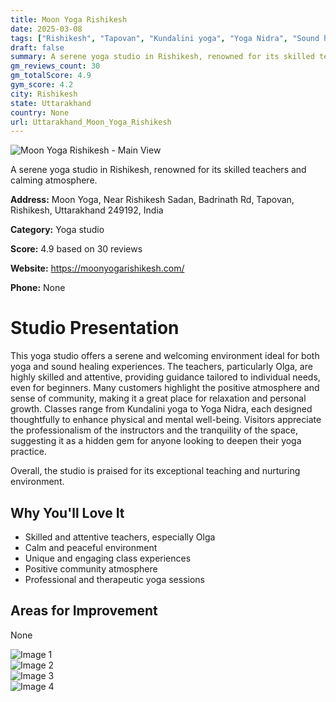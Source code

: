 ```yaml
---
title: Moon Yoga Rishikesh
date: 2025-03-08
tags: ["Rishikesh", "Tapovan", "Kundalini yoga", "Yoga Nidra", "Sound healing", "calm atmosphere", "community", "Rishikesh"]  
draft: false
summary: A serene yoga studio in Rishikesh, renowned for its skilled teachers and calming atmosphere.
gm_reviews_count: 30
gm_totalScore: 4.9
gym_score: 4.2
city: Rishikesh
state: Uttarakhand
country: None
url: Uttarakhand_Moon_Yoga_Rishikesh
---
```


<div className="aspect-[16/9] relative my-8">
  <img 
    src="https://lh5.googleusercontent.com/p/AF1QipOewy1BeBjCb4QAmrApglKRl-mKmQFm2IDOdmJC=w1920-h1080-k-no"
    alt="Moon Yoga Rishikesh - Main View"
    className="object-cover absolute inset-0 w-full h-full rounded-lg"
  />
</div>

A serene yoga studio in Rishikesh, renowned for its skilled teachers and calming atmosphere.

**Address:** Moon Yoga, Near Rishikesh Sadan, Badrinath Rd, Tapovan, Rishikesh, Uttarakhand 249192, India

**Category:** Yoga studio

**Score:** 4.9 based on 30 reviews

**Website:** https://moonyogarishikesh.com/

**Phone:** None

# Studio Presentation

This yoga studio offers a serene and welcoming environment ideal for both yoga and sound healing experiences. The teachers, particularly Olga, are highly skilled and attentive, providing guidance tailored to individual needs, even for beginners. Many customers highlight the positive atmosphere and sense of community, making it a great place for relaxation and personal growth. Classes range from Kundalini yoga to Yoga Nidra, each designed thoughtfully to enhance physical and mental well-being. Visitors appreciate the professionalism of the instructors and the tranquility of the space, suggesting it as a hidden gem for anyone looking to deepen their yoga practice.

Overall, the studio is praised for its exceptional teaching and nurturing environment.

## Why You'll Love It

- Skilled and attentive teachers, especially Olga
- Calm and peaceful environment
- Unique and engaging class experiences
- Positive community atmosphere
- Professional and therapeutic yoga sessions

## Areas for Improvement

None

<div className="grid grid-cols-1 xl:grid-cols-2 gap-4 my-8">
<div className="aspect-[4/3] relative"><img src="https://lh5.googleusercontent.com/p/AF1QipP2rLJOvrwfAKojCwGq-QXp8Z5rmQGZVQ4Uy7fv=w1920-h1080-k-no" alt="Image 1" className="object-cover absolute inset-0 w-full h-full rounded-lg" /></div>
<div className="aspect-[4/3] relative"><img src="https://lh5.googleusercontent.com/p/AF1QipMjsDT-2PV4qubB0rNjvaNFHThio5mFNxMKsUTH=w1920-h1080-k-no" alt="Image 2" className="object-cover absolute inset-0 w-full h-full rounded-lg" /></div>
<div className="aspect-[4/3] relative"><img src="https://lh5.googleusercontent.com/p/AF1QipOUYUdxnkLMiSBg6IwDmNF65UtDhD2BrUzjIfTz=w1920-h1080-k-no" alt="Image 3" className="object-cover absolute inset-0 w-full h-full rounded-lg" /></div>
<div className="aspect-[4/3] relative"><img src="https://lh5.googleusercontent.com/p/AF1QipOJzh6w5K2yGZlAiR_VdK7Hs7NO7e6osT5MXIfr=w1920-h1080-k-no" alt="Image 4" className="object-cover absolute inset-0 w-full h-full rounded-lg" /></div>
</div>